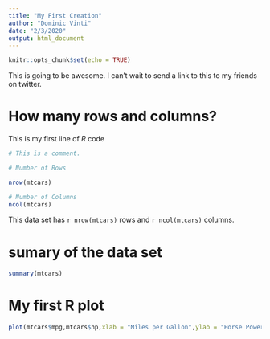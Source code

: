 ```yaml
---
title: "My First Creation"
author: "Dominic Vinti"
date: "2/3/2020"
output: html_document
---
```


```r
knitr::opts_chunk$set(echo = TRUE)
```


This is going to be awesome. I can't wait to send a link to this to my friends on twitter. 

# How many rows and columns?

This is my first line of *R* code

```r
# This is a comment. 

# Number of Rows

nrow(mtcars)

# Number of Columns
ncol(mtcars)


```
This data set has `r nrow(mtcars)` rows and `r ncol(mtcars)` columns.

# sumary of the data set

```r
summary(mtcars)
```

# My first R plot 

```r
plot(mtcars$mpg,mtcars$hp,xlab = "Miles per Gallon",ylab = "Horse Power")
```

